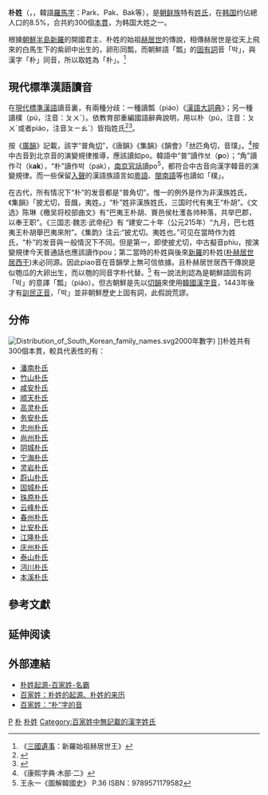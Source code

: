 {{noteTA
|T=zh-hans:朴姓; zh-hant:朴姓;
|dt=朴姓
|1=zh-hans:朴; zh-hant:朴;
|d1=朴不得轉換為樸
}}{{Infobox family|name=朴氏|ethnicity=[[朝鲜族|朝鲜族]]|founder=[[赫居世居西干|赫居世居西干]]|etymology=[[瓠|瓠]]|cadet_branches=[[密陽朴氏|密陽朴氏]]|members=[[景哀王|景哀王]]|native_name=박|native_name_lang=彦文|origin=[[新罗|新罗]]}}
'''朴姓'''（{{lang-ko|'''[[wikt:박|박]]'''}}，{{lang-ja|パク、ぼく}}，韓語[[羅馬字|羅馬字]]：Park、Pak、Bak等），是[[朝鲜族|朝鲜族]]特有[[姓氏|姓氏]]，在[[韩国|韩国]]约佔總人口的8.5%，合共約300個[[本貫|本貫]]，为韩国大姓之一。

根據[[朝鮮半島|朝鮮半島]][[新羅|新羅]]的開國君主、朴姓的始祖[[赫居世|赫居世]]的傳說，相傳赫居世是從天上飛來的白馬生下的紫卵中出生的，卵形同瓢，而朝鮮語「瓢」的[[固有詞|固有詞]]音「박」，與漢字「朴」同音，所以取姓為「朴」。<ref>《[[三國遺事|三國遺事]]：新羅始祖赫居世王》</ref>

== 現代標準漢語讀音 ==
{{姓氏
|姓氏=朴
|繁体=朴
|简体=朴
|拼音=Piáo, pǔ
|注音=ㄆㄧㄠˊ，ㄆㄨˊ 
|中国大陆=Piáo
|南京官話=po<sup>5</sup>
|台湾=國語：Pú<br />臺语：phoh
|香港=Pok
|澳门=
|新加坡=
|马来西亚=
|越南=Phác
|韩国=Park
|新字体=朴
|旧字体=朴
|平假名=ぱく / ぼく
|片假名=パク / ボク
|谚文=박
|文觀部式=bak
|馬-賴式=pak
|日语罗马字=paku / Boku
|反切=
|同音字=
|堂号=
|郡望=
}}
{{Primarysources|章節|time=2015-12-14T03:06:01+00:00}}
{{original research|章節|time=2015-12-14T03:06:01+00:00}}
在[[現代標準漢語|現代標準漢語]]讀音裏，有兩種分歧：一種讀瓢（piáo）《[[漢語大詞典|漢語大詞典]]》；另一種讀樸（pú，注音：ㄆㄨˊ）。依教育部重編國語辭典說明，用以朴（pú，注音：ㄆㄨˊ或者piáo，注音ㄆㄧㄠˊ）皆指姓氏<ref>{{Cite web |url=http://dict.revised.moe.edu.tw/cgi-bin/cbdic/gsweb.cgi?o=dcbdic&searchid=W00000000989 |title=朴（ㄆㄨˊ）-教育部重編國語辭典修訂本 |access-date=2020-10-28 |archive-date=2020-11-11 |archive-url=https://web.archive.org/web/20201111094258/http://dict.revised.moe.edu.tw/cgi-bin/cbdic/gsweb.cgi?o=dcbdic&searchid=W00000000989 |dead-url=no }}</ref><ref>{{Cite web |url=http://dict.revised.moe.edu.tw/cgi-bin/cbdic/gsweb.cgi?o=dcbdic&searchid=W00000000892 |title=朴（ㄆㄧㄠˊ）-教育部重編國語辭典修訂本 |access-date=2020-10-28 |archive-date=2020-11-11 |archive-url=https://web.archive.org/web/20201111094302/http://dict.revised.moe.edu.tw/cgi-bin/cbdic/gsweb.cgi?o=dcbdic&searchid=W00000000892 |dead-url=no }}</ref>。

按《[[廣韻|廣韻]]》記載，該字“普角[[反切|切]]”，《唐韻》《集韻》《韻會》「𠀤匹角切，音璞」。<ref>《康熙字典·木部·二》</ref>按中古音到北京音的演變規律推導，應該讀如po。韓語中“普”讀作보（'''p'''o）；“角”讀作각（k'''ak'''），“朴”讀作박（pak），[[南京官話|南京官話]]讀po<sup>5</sup>，都符合中古音向漢字韓音的演變規律。而一些保留[[入聲|入聲]]的漢語族語言如[[粵語|粵語]]、[[閩南語|閩南語]]等也讀如「樸」。

在古代，所有情况下“朴”的发音都是“普角切”。惟一的例外是作为非漢族姓氏，《集韻》「披尤切，音䬌，夷姓。」“朴”姓非漢族姓氏，三国时代有夷王“朴胡”。《文选》陈琳《檄吴将校部曲文》有“巴夷王朴胡、賨邑侯杜濩各帅种落，共举巴郡，以奉王职”。《三国志·魏志·武帝纪》有 “建安二十年（公元215年）“九月，巴七姓夷王朴胡舉巴夷來附”。《集韵》注云:“披尤切。夷姓也。”可见在當時作为姓氏，“朴”的发音與一般情況下不同。但是第一，即使披尤切，中古擬音phiu，按演變規律今天普通話也應該讀作pou；第二當時的朴姓與後來[[新羅|新羅]]的朴姓([[朴赫居世居西干|朴赫居世居西干]])未必同源。因此piao音在音韻學上無可信依據。且朴赫居世居西干傳說是似匏瓜的大卵出生，而以匏的同音字朴代替。<ref>王永一《圖解韓國史》 P.36  ISBN：9789571179582</ref>
有一說法則認為是朝鮮語固有詞「박」的意譯「瓢」（piáo）。{{請求來源}}但古朝鮮是先以[[切韻|切韻]]來使用[[韓國漢字音|韓國漢字音]]，1443年後才有[[訓民正音|訓民正音]]，「박」並非朝鮮歷史上固有詞，此假說荒謬。

==分佈==
[[File:Distribution_of_South_Korean_family_names.svg|thumb]]2000年數字)
{{legend|#19578F|金姓}}
{{legend|#419A43|李姓}}
{{legend|#FB9F2C|朴姓}}
{{legend|#DB1D2A|崔姓}}
{{legend|#7D377B|鄭姓}}
{{legend|#E8E8E8|其他}} ]]朴姓共有300個本貫，較具代表性的有：

*[[潘南朴氏|潘南朴氏]]
*[[竹山朴氏|竹山朴氏]]
*[[咸安朴氏|咸安朴氏]]
*[[顺天朴氏|顺天朴氏]]
*[[高灵朴氏|高灵朴氏]]
*[[务安朴氏|务安朴氏]]
*[[忠州朴氏|忠州朴氏]]
*[[尚州朴氏|尚州朴氏]]
*[[阴城朴氏|阴城朴氏]]
*[[宁海朴氏|宁海朴氏]]
*[[灵岩朴氏|灵岩朴氏]]
*[[蔚山朴氏|蔚山朴氏]]
*[[固城朴氏|固城朴氏]]
*[[珠原朴氏|珠原朴氏]]
*[[云峰朴氏|云峰朴氏]]
*[[春州朴氏|春州朴氏]]
*[[比安朴氏|比安朴氏]]
*[[江隆朴氏|江隆朴氏]]
*[[庆州朴氏|庆州朴氏]]
*[[泰山朴氏|泰山朴氏]]
*[[沔川朴氏|沔川朴氏]]
*[[本溪朴氏|本溪朴氏]]

==參考文獻==
{{參考列表}}

== 延伸阅读 ==
{{Wikisource further reading}}

==外部連結==
*[http://bjx.mingba.cn/qiyuan.asp?a=%C6%D3  朴姓起源-百家姓-名霸] {{Wayback|url=http://bjx.mingba.cn/qiyuan.asp?a=%C6%D3 |date=20210507041553 }}
*[http://www.uname.cn/html/Surname/7_1822.shtml 百家姓：朴姓的起源、朴姓的来历] {{Wayback|url=http://www.uname.cn/html/Surname/7_1822.shtml |date=20201111094314 }}
*[https://web.archive.org/web/20160304192445/http://ccl.pku.edu.cn/doubtfire/Phonology/Piao.htm 百家姓：“朴”字的音]

[[Category:漢姓|P]]
[[Category:朝鮮語姓氏|朴]]
[[Category:朴姓|]]
[[Category:百家姓中無記載的漢字姓氏|Category:百家姓中無記載的漢字姓氏]]